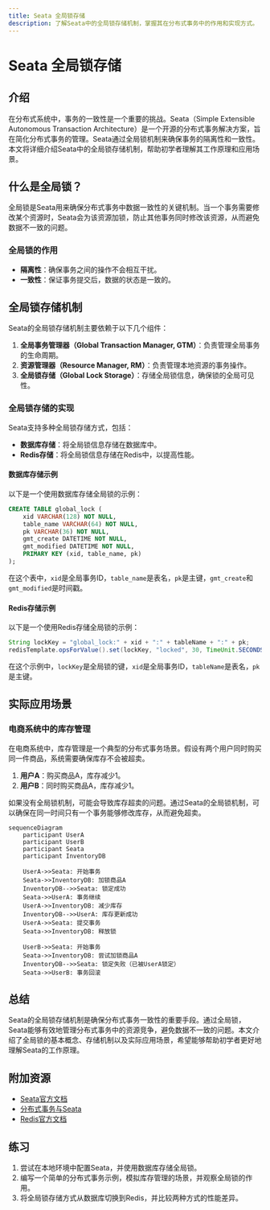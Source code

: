 ```yaml
---
title: Seata 全局锁存储
description: 了解Seata中的全局锁存储机制，掌握其在分布式事务中的作用和实现方式。
---
```


# Seata 全局锁存储

## 介绍

在分布式系统中，事务的一致性是一个重要的挑战。Seata（Simple Extensible Autonomous Transaction Architecture）是一个开源的分布式事务解决方案，旨在简化分布式事务的管理。Seata通过全局锁机制来确保事务的隔离性和一致性。本文将详细介绍Seata中的全局锁存储机制，帮助初学者理解其工作原理和应用场景。

## 什么是全局锁？

全局锁是Seata用来确保分布式事务中数据一致性的关键机制。当一个事务需要修改某个资源时，Seata会为该资源加锁，防止其他事务同时修改该资源，从而避免数据不一致的问题。

### 全局锁的作用

- **隔离性**：确保事务之间的操作不会相互干扰。
- **一致性**：保证事务提交后，数据的状态是一致的。

## 全局锁存储机制

Seata的全局锁存储机制主要依赖于以下几个组件：

1. **全局事务管理器（Global Transaction Manager, GTM）**：负责管理全局事务的生命周期。
2. **资源管理器（Resource Manager, RM）**：负责管理本地资源的事务操作。
3. **全局锁存储（Global Lock Storage）**：存储全局锁信息，确保锁的全局可见性。

### 全局锁存储的实现

Seata支持多种全局锁存储方式，包括：

- **数据库存储**：将全局锁信息存储在数据库中。
- **Redis存储**：将全局锁信息存储在Redis中，以提高性能。

#### 数据库存储示例

以下是一个使用数据库存储全局锁的示例：

```sql
CREATE TABLE global_lock (
    xid VARCHAR(128) NOT NULL,
    table_name VARCHAR(64) NOT NULL,
    pk VARCHAR(36) NOT NULL,
    gmt_create DATETIME NOT NULL,
    gmt_modified DATETIME NOT NULL,
    PRIMARY KEY (xid, table_name, pk)
);
```

在这个表中，`xid`是全局事务ID，`table_name`是表名，`pk`是主键，`gmt_create`和`gmt_modified`是时间戳。

#### Redis存储示例

以下是一个使用Redis存储全局锁的示例：

```java
String lockKey = "global_lock:" + xid + ":" + tableName + ":" + pk;
redisTemplate.opsForValue().set(lockKey, "locked", 30, TimeUnit.SECONDS);
```

在这个示例中，`lockKey`是全局锁的键，`xid`是全局事务ID，`tableName`是表名，`pk`是主键。

## 实际应用场景

### 电商系统中的库存管理

在电商系统中，库存管理是一个典型的分布式事务场景。假设有两个用户同时购买同一件商品，系统需要确保库存不会被超卖。

1. **用户A**：购买商品A，库存减少1。
2. **用户B**：同时购买商品A，库存减少1。

如果没有全局锁机制，可能会导致库存超卖的问题。通过Seata的全局锁机制，可以确保在同一时间只有一个事务能够修改库存，从而避免超卖。

```mermaid
sequenceDiagram
    participant UserA
    participant UserB
    participant Seata
    participant InventoryDB

    UserA->>Seata: 开始事务
    Seata->>InventoryDB: 加锁商品A
    InventoryDB-->>Seata: 锁定成功
    Seata->>UserA: 事务继续
    UserA->>InventoryDB: 减少库存
    InventoryDB-->>UserA: 库存更新成功
    UserA->>Seata: 提交事务
    Seata->>InventoryDB: 释放锁

    UserB->>Seata: 开始事务
    Seata->>InventoryDB: 尝试加锁商品A
    InventoryDB-->>Seata: 锁定失败（已被UserA锁定）
    Seata->>UserB: 事务回滚
```

## 总结

Seata的全局锁存储机制是确保分布式事务一致性的重要手段。通过全局锁，Seata能够有效地管理分布式事务中的资源竞争，避免数据不一致的问题。本文介绍了全局锁的基本概念、存储机制以及实际应用场景，希望能够帮助初学者更好地理解Seata的工作原理。

## 附加资源

- [Seata官方文档](https://seata.io/zh-cn/docs/overview/what-is-seata.html)
- [分布式事务与Seata](https://dubbo.apache.org/zh/docs/advanced/seata/)
- [Redis官方文档](https://redis.io/documentation)

## 练习

1. 尝试在本地环境中配置Seata，并使用数据库存储全局锁。
2. 编写一个简单的分布式事务示例，模拟库存管理的场景，并观察全局锁的作用。
3. 将全局锁存储方式从数据库切换到Redis，并比较两种方式的性能差异。
